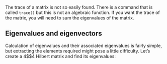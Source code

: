 The trace of a matrix is not so easily found. There is a command that is
called `trace()` but this is not an algebraic function. If you
want the trace of the matrix, you will need to sum the eigenvalues of
the matrix.

## Eigenvalues and eigenvectors

Calculation of eigenvalues and their associated eigenvalues is fairly
simple, but extracting the elements required might pose a little
difficulty. Let’s create a 4$\times$4 Hilbert matrix and find its
eigenvalues: 


